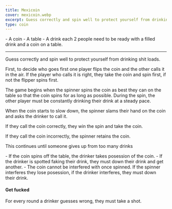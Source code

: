 ```yaml
---
title: Mexicoin
cover: mexicoin.webp
excerpt: Guess correctly and spin well to protect yourself from drinking shit loads.
type: coin
---
```


<GameHero
  cover="/BeerGoggleGames/images/mexicoin.webp"
  alt="Mexicoin"
/>

<GameSection title="Equipment" icon="/BeerGoggleGames/images/liquor.webp">
-   A coin
-   A table
-   A drink each
</GameSection>

<GameSection title="Setup" icon="/BeerGoggleGames/images/settings.webp">
2 people need to be ready with a filled drink and a coin on a table.

* * *
</GameSection>

<GameSection title="Aim of the Game" icon="/BeerGoggleGames/images/target.webp">
<p>Guess correctly and spin well to protect yourself from drinking shit loads.</p>
</GameSection>

<GameSection title="How to Play" icon="/BeerGoggleGames/images/question.webp">
First, to decide who goes first one player flips the coin and the other calls it in the air. If the player who calls it is right, they take the coin and spin first, if not the flipper spins first.

The game begins when the spinner spins the coin as best they can on the table so that the coin spins for as long as possible. During the spin, the other player must be constantly drinking their drink at a steady pace.

When the coin starts to slow down, the spinner slams their hand on the coin and asks the drinker to call it.

If they call the coin correctly, they win the spin and take the coin.

If they call the coin incorrectly, the spinner retains the coin.

This continues until someone gives up from too many drinks
</GameSection>

<GameSection title="Rules" icon="/BeerGoggleGames/images/rules.webp">
-   If the coin spins off the table, the drinker takes posession of the coin.
-   If the drinker is spotted faking their drink, they must down their drink and get another.
-   The coin cannot be interfered with once spinned. If the spinner interferes they lose posession, if the drinker interferes, they must down their drink.
</GameSection>

<GameSection title="Special Edition" icon="/BeerGoggleGames/images/special.webp">

<h4>Get fucked</h4>

<p>For every round a drinker guesses wrong, they must take a shot.</p>
</GameSection>

<ShareButtons title="Mexicoin" />

<FeedbackCard>
</FeedbackCard>
